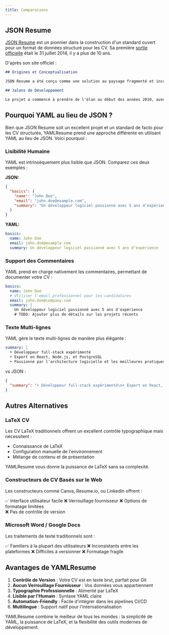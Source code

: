 ```yaml
---
title: Comparaisons
---
```


## JSON Resume

[JSON Resume](https://jsonresume.org) est un pionnier dans la construction d'un standard ouvert pour un format de données structuré pour les CV. Sa première [sortie officielle](https://jsonresume.org/blog/first-official-release) était le 31 juillet 2014, il y a plus de 10 ans.

D'après son site officiel :

```markdown
## Origines et Conceptualisation

JSON Resume a été conçu comme une solution au paysage fragmenté et incohérent des formats de CV. Les CV traditionnels, généralement créés dans des formats comme Microsoft Word ou PDF, souffrent souvent de problèmes de compatibilité lorsqu'ils sont analysés par différents systèmes. Reconnaissant ce problème, Thomas Davis et Roland Sharp ont initié JSON Resume comme un projet open-source pour créer un format universel et lisible par machine pour les CV.

## Jalons de Développement

Le projet a commencé à prendre de l'élan au début des années 2010, avec des jalons significatifs tels que la création du schéma JSON Resume, le développement des premiers outils CLI, et l'établissement du registre JSON Resume. Ces jalons ont été motivés par les contributions de la communauté et la reconnaissance croissante du besoin d'un format de CV standardisé dans l'industrie technologique.
```

## Pourquoi YAML au lieu de JSON ?

Bien que JSON Resume soit un excellent projet et un standard de facto pour les CV structurés, YAMLResume prend une approche différente en utilisant YAML au lieu de JSON. Voici pourquoi :

### Lisibilité Humaine

YAML est intrinsèquement plus lisible que JSON. Comparez ces deux exemples :

**JSON:**
```json
{
  "basics": {
    "name": "John Doe",
    "email": "john.doe@example.com",
    "summary": "Un développeur logiciel passionné avec 5 ans d'expérience"
  }
}
```

**YAML:**
```yaml
basics:
  name: John Doe
  email: john.doe@example.com
  summary: Un développeur logiciel passionné avec 5 ans d'expérience
```

### Support des Commentaires

YAML prend en charge nativement les commentaires, permettant de documenter votre CV :

```yaml
basics:
  name: John Doe
  # Utiliser l'email professionnel pour les candidatures
  email: john.doe@company.com
  summary: |
    Un développeur logiciel passionné avec 5 ans d'expérience
    # TODO: Ajouter plus de détails sur les projets récents
```

### Texte Multi-lignes

YAML gère le texte multi-lignes de manière plus élégante :

```yaml
summary: |
  • Développeur full-stack expérimenté
  • Expert en React, Node.js, et PostgreSQL
  • Passionné par l'architecture logicielle et les meilleures pratiques
```

vs JSON :

```json
{
  "summary": "• Développeur full-stack expérimenté\n• Expert en React, Node.js, et PostgreSQL\n• Passionné par l'architecture logicielle et les meilleures pratiques"
}
```

## Autres Alternatives

### LaTeX CV

Les CV LaTeX traditionnels offrent un excellent contrôle typographique mais nécessitent :

- Connaissance de LaTeX
- Configuration manuelle de l'environnement
- Mélange de contenu et de présentation

YAMLResume vous donne la puissance de LaTeX sans sa complexité.

### Constructeurs de CV Basés sur le Web

Les constructeurs comme Canva, Resume.io, ou LinkedIn offrent :

✅ Interface utilisateur facile
❌ Verrouillage fournisseur
❌ Options de formatage limitées  
❌ Pas de contrôle de version

### Microsoft Word / Google Docs

Les traitements de texte traditionnels sont :

✅ Familiers à la plupart des utilisateurs
❌ Inconsistants entre les plateformes
❌ Difficiles à versionner
❌ Formatage fragile

## Avantages de YAMLResume

1. **Contrôle de Version** : Votre CV est en texte brut, parfait pour Git
2. **Aucun Verrouillage Fournisseur** : Vos données vous appartiennent
3. **Typographie Professionnelle** : Alimenté par LaTeX
4. **Lisible par l'Humain** : Syntaxe YAML claire
5. **Automation-Friendly** : Facile d'intégrer dans les pipelines CI/CD
6. **Multilingue** : Support natif pour l'internationalisation

YAMLResume combine le meilleur de tous les mondes : la simplicité de YAML, la puissance de LaTeX, et la flexibilité des outils modernes de développement.